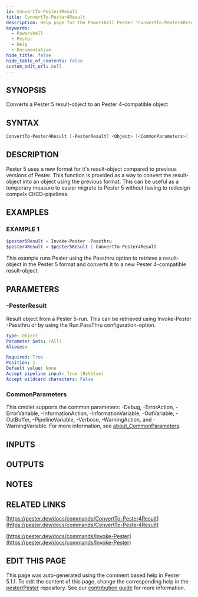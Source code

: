```yaml
---
id: ConvertTo-Pester4Result
title: ConvertTo-Pester4Result
description: Help page for the Powershell Pester "ConvertTo-Pester4Result" command
keywords:
  - Powershell
  - Pester
  - Help
  - Documentation
hide_title: false
hide_table_of_contents: false
custom_edit_url: null
---
```


## SYNOPSIS

Converts a Pester 5 result-object to an Pester 4-compatible object

## SYNTAX

```powershell
ConvertTo-Pester4Result [-PesterResult] <Object> [<CommonParameters>]
```

## DESCRIPTION

Pester 5 uses a new format for it's result-object compared to previous
versions of Pester.
This function is provided as a way to convert the
result-object into an object using the previous format.
This can be
useful as a temporary measure to easier migrate to Pester 5 without
having to redesign compelx CI/CD-pipelines.

## EXAMPLES

### EXAMPLE 1

```powershell
$pester5Result = Invoke-Pester -Passthru
$pester4Result = $pester5Result | ConvertTo-Pester4Result
```

This example runs Pester using the Passthru option to retrieve a result-object
in the Pester 5 format and converts it to a new Pester 4-compatible result-object.

## PARAMETERS

### -PesterResult

Result object from a Pester 5-run.
This can be retrieved using Invoke-Pester
-Passthru or by using the Run.PassThru configuration-option.

```yaml
Type: Object
Parameter Sets: (All)
Aliases:

Required: True
Position: 1
Default value: None
Accept pipeline input: True (ByValue)
Accept wildcard characters: False
```

### CommonParameters

This cmdlet supports the common parameters: -Debug, -ErrorAction, -ErrorVariable, -InformationAction, -InformationVariable, -OutVariable, -OutBuffer, -PipelineVariable, -Verbose, -WarningAction, and -WarningVariable. For more information, see [about_CommonParameters](http://go.microsoft.com/fwlink/?LinkID=113216).

## INPUTS

## OUTPUTS

## NOTES

## RELATED LINKS

[https://pester.dev/docs/commands/ConvertTo-Pester4Result](https://pester.dev/docs/commands/ConvertTo-Pester4Result)

[https://pester.dev/docs/commands/Invoke-Pester](https://pester.dev/docs/commands/Invoke-Pester)

## EDIT THIS PAGE

This page was auto-generated using the comment based help in Pester 5.1.1. To edit the content of this page, change the corresponding help in the [pester/Pester](https://github.com/pester/pester) repository. See our [contribution guide](https://github.com/pester/docs#contributing) for more information.

